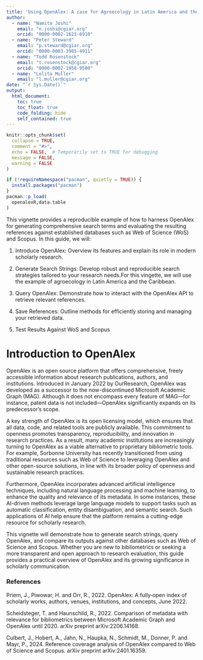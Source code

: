 ---
title: 'Using OpenAlex: A case for Agroecology in Latin America and the Caribbean'
author:
  - name: "Namita Joshi"
    email: "n.joshi@cgiar.org"
    orcid: "0000-0002-1623-6910"
  - name: "Peter Steward"
    email: "p.steward@cgiar.org"
    orcid: "0000-0003-3985-4911"
  - name: "Todd Rosenstock"
    email: "t.rosenstock@cgiar.org"
    orcid: "0000-0002-1958-9500"
  - name: "Lolita Muller"
    email: "l.muller@cgiar.org"
date: "`r Sys.Date()`"
output:
  html_document:
    toc: true
    toc_float: true
    code_folding: hide
    self_contained: true
---

```{r setup, include=FALSE}
knitr::opts_chunk$set(
  collapse = TRUE,
  comment = "#>",
  echo = FALSE,  # Temporarily set to TRUE for debugging
  message = FALSE,
  warning = FALSE
)
```

```{r packages,include=F,eval=T,echo=F}
if (!requireNamespace("pacman", quietly = TRUE)) {
  install.packages("pacman")
}
pacman::p_load(
  openalexR,data.table
)

```

This vignette provides a reproducible example of how to harness OpenAlex for generating comprehensive search terms and evaluating the resulting references against established databases such as Web of Science (WoS) and Scopus. In this guide, we will:

1. Introduce OpenAlex: Overview its features and explain its role in modern scholarly research.

2. Generate Search Strings: Develop robust and reproducible search strategies tailored to your research needs.For this vingette, we will use the example of agroecology in Latin America and the Caribbean.

3. Query OpenAlex: Demonstrate how to interact with the OpenAlex API to retrieve relevant references.

4. Save References: Outline methods for efficiently storing and managing your retrieved data.

5. Test Results Against WoS and Scopus

# Introduction to OpenAlex
OpenAlex is an open source platform that offers comprehensive, freely accessible information about research publications, authors, and institutions. Introduced in January 2022 by OurResearch, OpenAlex was developed as a successor to the now-discontinued Microsoft Academic Graph (MAG). Although it does not encompass every feature of MAG—for instance, patent data is not included—OpenAlex significantly expands on its predecessor’s scope.

A key strength of OpenAlex is its open licensing model, which ensures that all data, code, and related tools are publicly available. This commitment to openness promotes transparency, reproducibility, and innovation in research practices. As a result, many academic institutions are increasingly turning to OpenAlex as a viable alternative to proprietary bibliometric tools. For example, Sorbonne University has recently transitioned from using traditional resources such as Web of Science to leveraging OpenAlex and other open-source solutions, in line with its broader policy of openness and sustainable research practices.

Furthermore, OpenAlex incorporates advanced artificial intelligence techniques, including natural language processing and machine learning, to enhance the quality and relevance of its metadata. In some instances, these AI-driven methods leverage large language models to support tasks such as automatic classification, entity disambiguation, and semantic search. Such applications of AI help ensure that the platform remains a cutting-edge resource for scholarly research.

This vignette will demonstrate how to generate search strings, query OpenAlex, and compare its outputs against other databases such as Web of Science and Scopus. Whether you are new to bibliometrics or seeking a more transparent and open approach to research evaluation, this guide provides a practical overview of OpenAlex and its growing significance in scholarly communication.



### References
Priem, J., Piwowar, H. and Orr, R., 2022. OpenAlex: A fully‐open index of scholarly works, authors, venues, institutions, and concepts, June 2022.

Scheidsteger, T. and Haunschild, R., 2022. Comparison of metadata with relevance for bibliometrics between Microsoft Academic Graph and OpenAlex until 2020. arXiv preprint arXiv:2206.14168.

Culbert, J., Hobert, A., Jahn, N., Haupka, N., Schmidt, M., Donner, P. and Mayr, P., 2024. Reference coverage analysis of OpenAlex compared to Web of Science and Scopus. arXiv preprint arXiv:2401.16359.